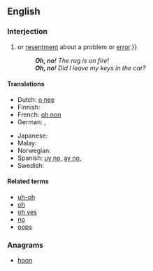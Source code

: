 ==English==

===Interjection===
{{en-interj|head=[[oh]] [[no]]}}

# {{non-gloss definition|An exclamation or expression of [[alarm]], [[concern]]{{,}} or [[resentment]] about a problem or [[error]].}}
#: '''''Oh, no'''! The rug is on fire!''
#: '''''Oh, no'''! Did I leave my keys in the car?''

====Translations====
{{trans-top|exclamation of alarm or concern}}
* Dutch: [[o nee]]
* Finnish: {{t-|fi|voi ei}}
* French: [[oh non]]
* German: {{t-|de|ach nein}}, {{t-|de|oh nein}}
{{trans-mid}}
* Japanese: {{t-|ja|しまった|tr=shimatta|sc=Jpan}}
* Malay: {{t-|ms|alamak}}
* Norwegian: {{t-|no|åh, nei}}
* Spanish: [[uy no]], [[ay no]],  {{t+|es|ca}}
* Swedish: {{t-|sv|åh, nej}}
{{trans-bottom}}

====Related terms====
* [[uh-oh]]
* [[oh]]
* [[oh yes]]
* [[no]]
* [[oops]]

===Anagrams===
* [[hoon#English|hoon]]